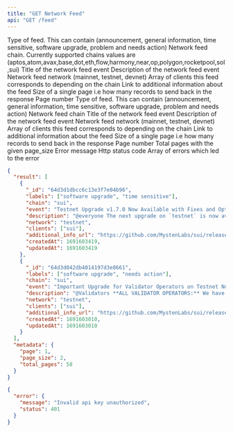 ```yaml
---
title: "GET Network Feed"
api: "GET /feed"
---
```



  <ParamField query="labels" type="string[]" optional>
    Type of feed. This can contain (announcement, general information, time
    sensitive, software upgrade, problem and needs action)
  </ParamField>
  <ParamField query="chain" type="string" required>
    Network feed chain. Currently supported chains values are (aptos,atom,avax,base,dot,eth,flow,harmony,near,op,polygon,rocketpool,sol,sui)
  </ParamField>
  <ParamField query="event" type="string" optional>
    Title of the network feed event
  </ParamField>
  <ParamField query="description" type="string" optional>
    Description of the network feed event
  </ParamField>
  <ParamField query="network" type="string" optional>
    Network feed network (mainnet, testnet, devnet)
  </ParamField>
  <ParamField query="clients" type="string[]" optional>
    Array of clients this feed corresponds to depending on the chain
  </ParamField>
  <ParamField query="additional_info_url" type="string" optional>
    Link to additional information about the feed
  </ParamField>
  <ParamField query="page_size" type="integer" optional>
    Size of a single page i.e how many records to send back in the response
  </ParamField>
  <ParamField query="page" type="integer" optional>
    Page number
  </ParamField>


<Accordion title="200 (OK) Response Object Schema">
    <ResponseField name="result" type="Feed[]">
       <Expandable title="Network Feed Object Properties" defaultOpen="true">
     <ResponseField name="labels" type="string[]" required>
        Type of feed. This can contain (announcement, general information, time sensitive, software upgrade, problem and needs action)
        </ResponseField>
        <ResponseField name="chain" type="string" required>
        Network feed chain
        </ResponseField>
        <ResponseField name="event" type="string" required>
        Title of the network feed event
        </ResponseField>
        <ResponseField name="description" type="string" required>
            Description of the network feed event
        </ResponseField>
        <ResponseField name="network" type="string" required>
        Network feed network (mainnet, testnet, devnet)
        </ResponseField>
        <ResponseField name="clients" type="string[]" required>
            Array of clients this feed corresponds to depending on the chain
        </ResponseField>
        <ResponseField name="additional_info_url" type="string" required>
        Link to additional information about the feed
        </ResponseField>
        </Expandable>
    </ResponseField>
    <ResponseField name="metadata" type="Metadata" required>
        <Expandable title="Metadata Object Properties" defaultOpen="true">
            <ResponseField name="page_size" type="integer" required>
                Size of a single page i.e how many records to send back in the response
            </ResponseField>
            <ResponseField name="page" type="integer" required>
            Page number
            </ResponseField>
            <ResponseField name="total_pages" type="integer" required>
                Total pages with the given page_size
            </ResponseField>
        </Expandable>
    </ResponseField>
</Accordion>
<Accordion title="APIError Response Object Schema"> 
<ResponseField name="error" type="ApiError">
    <Expandable title="ApiError Object Properties"  defaultOpen="true">
        <ResponseField name="message" type="string" required >    
            Error message
        </ResponseField>
        <ResponseField name="status" type="integer" required>
            Http status code
        </ResponseField>
        <ResponseField name="inner_errors" type="ApiError[]" optional>
            Array of errors which led to the error
        </ResponseField>
    </Expandable>
</ResponseField>
    
</Accordion>
<ResponseExample>

```json Sample 200 (OK) Response
{
  "result": [
    {
      "_id": "64d3d1dbcc6c13e3f7e04b96",
      "labels": ["software upgrade", "time sensitive"],
      "chain": "sui",
      "event": "Testnet Upgrade v1.7.0 Now Available with Fixes and Optimizations",
      "description": "@everyone The next upgrade on `testnet` is now available. This upgrade contains several fixes and optimizations. This release contains an upgrade to protocol version 20 that could be applied as early as tomorrow at epoch change if 2f+1+0.5f validators by stake have upgraded. Thank you!\n\n**Commit Sha:** `362c5c3f22d8be5ace3e2586056403db05b13cda` \n**Branch:** `testnet`\n**Release Tag:** `testnet-v1.7.0`\n**Release Notes:** https://github.com/MystenLabs/sui/releases/tag/testnet-v1.7.0",
      "network": "testnet",
      "clients": ["sui"],
      "additional_info_url": "https://github.com/MystenLabs/sui/releases/tag/testnet-v1.7.0",
      "createdAt": 1691603419,
      "updatedAt": 1691603419
    },
    {
      "_id": "64d3d042db4014197d3e8661",
      "labels": ["software upgrade", "needs action"],
      "chain": "sui",
      "event": "Important Upgrade for Validator Operators on Testnet Node Today",
      "description": "@Validators **ALL VALIDATOR OPERATORS:** We have an upgrade for you to install on your testnet node today. This upgrade contains several fixes and optimizations. This release contains an upgrade to protocol version 20 that could be applied as early as tomorrow at epoch change if 2f+1+0.5f validators by stake have upgraded. You do NOT need to wipe your DB. Any of you running fullnodes as well also need to upgrade your fullnode. Thank you!\n\n**Commit Sha:** `362c5c3f22d8be5ace3e2586056403db05b13cda` \n**Branch:** `testnet`\n**Release Tag:** `testnet-v1.7.0`\n**Release Notes:** https://github.com/MystenLabs/sui/releases/tag/testnet-v1.7.0",
      "network": "testnet",
      "clients": ["sui"],
      "additional_info_url": "https://github.com/MystenLabs/sui/releases/tag/testnet-v1.7.0",
      "createdAt": 1691603010,
      "updatedAt": 1691603010
    }
  ],
  "metadata": {
    "page": 1,
    "page_size": 2,
    "total_pages": 58
  }
}
```

```json Sample ApiError Response
{
  "error": {
    "message": "Invalid api key unauthorized",
    "status": 401
  }
}
```
</ResponseExample>
